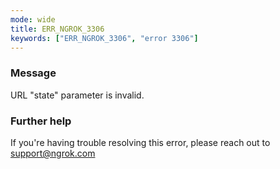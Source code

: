 ```yaml
---
mode: wide
title: ERR_NGROK_3306
keywords: ["ERR_NGROK_3306", "error 3306"]
---
```


### Message

URL "state" parameter is invalid.

### Further help

If you're having trouble resolving this error, please reach out to [support@ngrok.com](mailto:support@ngrok.com?subject=Help%20with%20ERR_NGROK_3306)
